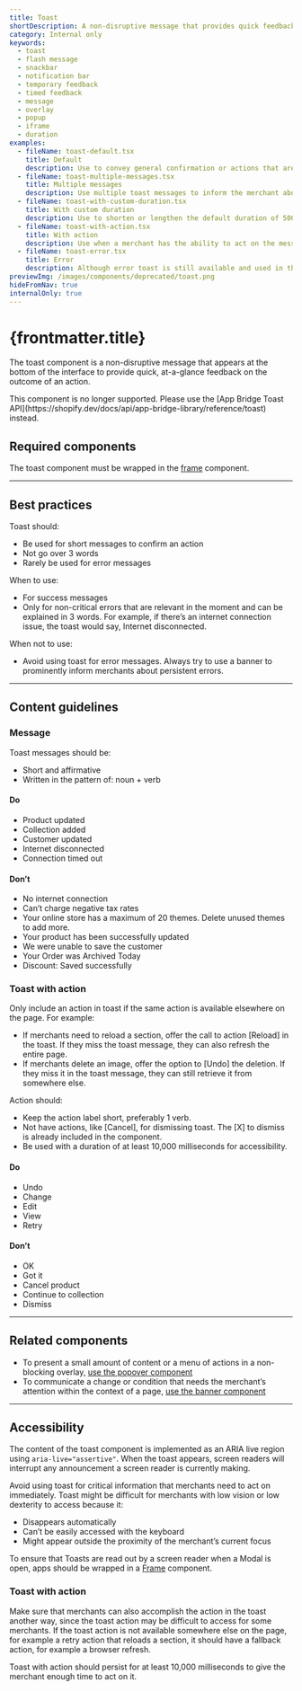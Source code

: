 ```yaml
---
title: Toast
shortDescription: A non-disruptive message that provides quick feedback on the outcome of an action.
category: Internal only
keywords:
  - toast
  - flash message
  - snackbar
  - notification bar
  - temporary feedback
  - timed feedback
  - message
  - overlay
  - popup
  - iframe
  - duration
examples:
  - fileName: toast-default.tsx
    title: Default
    description: Use to convey general confirmation or actions that aren’t critical. For example, you might show a toast message to inform the merchant that their recent action was successful.
  - fileName: toast-multiple-messages.tsx
    title: Multiple messages
    description: Use multiple toast messages to inform the merchant about distinct actions.
  - fileName: toast-with-custom-duration.tsx
    title: With custom duration
    description: Use to shorten or lengthen the default duration of 5000 milliseconds.
  - fileName: toast-with-action.tsx
    title: With action
    description: Use when a merchant has the ability to act on the message. For example, to undo a change or retry an action.
  - fileName: toast-error.tsx
    title: Error
    description: Although error toast is still available and used in the system, we discourage its use. Reserve it for errors not caused by merchants, like a connection issue. Error toast should convey what went wrong in plain language and should not go over 3 words. For all other error message types, follow the [error message guidelines](https://polaris.shopify.com/patterns/error-messages).
previewImg: /images/components/deprecated/toast.png
hideFromNav: true
internalOnly: true
---
```


# {frontmatter.title}

<Lede>

The toast component is a non-disruptive message that appears at the bottom of the interface to provide quick, at-a-glance feedback on the outcome of an action.

</Lede>

<StatusBanner status={frontmatter.status}>
  This component is no longer supported. Please use the [App Bridge Toast
  API](https://shopify.dev/docs/api/app-bridge-library/reference/toast) instead.
</StatusBanner>

<Examples />

<Props componentName={frontmatter.title} />

## Required components

The toast component must be wrapped in the [frame](https://polaris.shopify.com/components/frame) component.

---

## Best practices

Toast should:

- Be used for short messages to confirm an action
- Not go over 3 words
- Rarely be used for error messages

When to use:

- For success messages
- Only for non-critical errors that are relevant in the moment and can be explained in 3 words. For example, if there’s an internet connection issue, the toast would say, Internet disconnected.

When not to use:

- Avoid using toast for error messages. Always try to use a banner to prominently inform merchants about persistent errors.

---

## Content guidelines

### Message

Toast messages should be:

- Short and affirmative
- Written in the pattern of: noun + verb

<DoDont>

#### Do

- Product updated
- Collection added
- Customer updated
- Internet disconnected
- Connection timed out

#### Don’t

- No internet connection
- Can’t charge negative tax rates
- Your online store has a maximum of 20 themes. Delete unused themes to add more.
- Your product has been successfully updated
- We were unable to save the customer
- Your Order was Archived Today
- Discount: Saved successfully

</DoDont>

### Toast with action

Only include an action in toast if the same action is available elsewhere on the page. For example:

- If merchants need to reload a section, offer the call to action [Reload] in the toast. If they miss the toast message, they can also refresh the entire page.
- If merchants delete an image, offer the option to [Undo] the deletion. If they miss it in the toast message, they can still retrieve it from somewhere else.

Action should:

- Keep the action label short, preferably 1 verb.
- Not have actions, like [Cancel], for dismissing toast. The [X] to dismiss is already included in the component.
- Be used with a duration of at least 10,000 milliseconds for accessibility.

<DoDont>

#### Do

- Undo
- Change
- Edit
- View
- Retry

#### Don’t

- OK
- Got it
- Cancel product
- Continue to collection
- Dismiss

</DoDont>

---

## Related components

- To present a small amount of content or a menu of actions in a non-blocking overlay, [use the popover component](https://polaris.shopify.com/components/overlays/popover)
- To communicate a change or condition that needs the merchant’s attention within the context of a page, [use the banner component](https://polaris.shopify.com/components/feedback-indicators/banner)

---

## Accessibility

The content of the toast component is implemented as an ARIA live region using `aria-live="assertive"`. When the toast appears, screen readers will interrupt any announcement a screen reader is currently making.

Avoid using toast for critical information that merchants need to act on immediately. Toast might be difficult for merchants with low vision or low dexterity to access because it:

- Disappears automatically
- Can’t be easily accessed with the keyboard
- Might appear outside the proximity of the merchant’s current focus

To ensure that Toasts are read out by a screen reader when a Modal is open, apps should be wrapped in a [Frame](https://polaris.shopify.com/components/deprecated/frame) component.

### Toast with action

Make sure that merchants can also accomplish the action in the toast another way, since the toast action may be difficult to access for some merchants. If the toast action is not available somewhere else on the page, for example a retry action that reloads a section, it should have a fallback action, for example a browser refresh.

Toast with action should persist for at least 10,000 milliseconds to give the merchant enough time to act on it.
